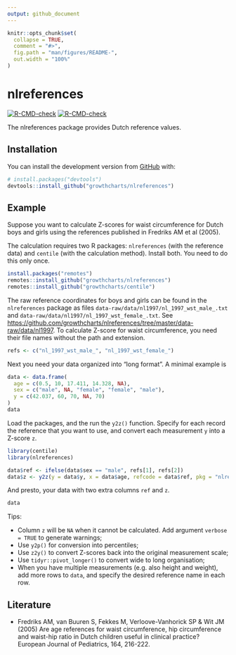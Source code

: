 ```yaml
---
output: github_document
---
```


<!-- README.md is generated from README.Rmd. Please edit that file -->

```r
knitr::opts_chunk$set(
  collapse = TRUE,
  comment = "#>",
  fig.path = "man/figures/README-",
  out.width = "100%"
)
```

# nlreferences

<!-- badges: start -->
[![R-CMD-check](https://github.com/growthcharts/nlreferences/workflows/R-CMD-check/badge.svg)](https://github.com/growthcharts/nlreferences/actions)
[![R-CMD-check](https://github.com/growthcharts/nlreferences/actions/workflows/R-CMD-check.yaml/badge.svg)](https://github.com/growthcharts/nlreferences/actions/workflows/R-CMD-check.yaml)
<!-- badges: end -->

The nlreferences package provides Dutch reference values.

## Installation

You can install the development version from [GitHub](https://github.com/) with:

``` r
# install.packages("devtools")
devtools::install_github("growthcharts/nlreferences")
```

## Example

Suppose you want to calculate Z-scores for waist circumference for Dutch boys and girls using the references published in Fredriks AM et al (2005). 

The calculation requires two R packages: `nlreferences` (with the reference data) and `centile` (with the calculation method). Install both. You need to do this only once.

```r
install.packages("remotes")
remotes::install_github("growthcharts/nlreferences")
remotes::install_github("growthcharts/centile")
```

The raw reference coordinates for boys and girls can be found in the `nlreferences` package as files `data-raw/data/nl1997/nl_1997_wst_male_.txt` and `data-raw/data/nl1997/nl_1997_wst_female_.txt`. See <https://github.com/growthcharts/nlreferences/tree/master/data-raw/data/nl1997>. To calculate Z-score for waist circumference, you need their file names without the path and extension.

```r
refs <- c("nl_1997_wst_male_", "nl_1997_wst_female_")
```

Next you need your data organized into "long format". A minimal example is

```r
data <- data.frame(
  age = c(0.5, 10, 17.411, 14.328, NA),
  sex = c("male", NA, "female", "female", "male"),
  y = c(42.037, 60, 70, NA, 70)
)
data
```

Load the packages, and the run the `y2z()` function. Specify for each record the reference that you want to use, and convert each measurement `y` into a Z-score `z`.

```r
library(centile)
library(nlreferences)

data$ref <- ifelse(data$sex == "male", refs[1], refs[2])
data$z <- y2z(y = data$y, x = data$age, refcode = data$ref, pkg = "nlreferences")
```

And presto, your data with two extra columns `ref` and `z`.

```r
data
```


Tips:

- Column `z` will be `NA` when it cannot be calculated. Add argument `verbose = TRUE` to generate warnings;
- Use `y2p()` for conversion into percentiles;
- Use `z2y()` to convert Z-scores back into the original measurement scale;
- Use `tidyr::pivot_longer()` to convert wide to long organisation;
- When you have multiple measurements (e.g. also height and weight), add more rows to `data`, and specify the desired reference name in each row.

## Literature 

- Fredriks AM, van Buuren S, Fekkes M, Verloove-Vanhorick SP & Wit JM (2005) Are age references for waist circumference, hip circumference and waist-hip ratio in Dutch children useful in clinical practice? European Journal of Pediatrics, 164, 216-222.
